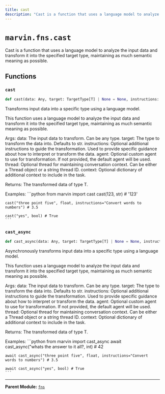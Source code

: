 ```yaml
---
title: cast
description: "Cast is a function that uses a language model to analyze the input data and transform it"
---
```


# `marvin.fns.cast`
Cast is a function that uses a language model to analyze the input data and transform it
into the specified target type, maintaining as much semantic meaning as possible.

## Functions

### `cast`
```python
def cast(data: Any, target: TargetType[T] | None = None, instructions: str | None = None, agent: Agent | None = None, thread: Thread | str | None = None, context: dict[str, Any] | None = None) -> T
```
Transforms input data into a specific type using a language model.

This function uses a language model to analyze the input data and transform it
into the specified target type, maintaining as much semantic meaning as possible.

Args:
    data: The input data to transform. Can be any type.
    target: The type to transform the data into. Defaults to str.
    instructions: Optional additional instructions to guide the transformation.
        Used to provide specific guidance about how to interpret or transform
        the data.
    agent: Optional custom agent to use for transformation. If not provided,
        the default agent will be used.
    thread: Optional thread for maintaining conversation context. Can be
        either a Thread object or a string thread ID.
    context: Optional dictionary of additional context to include in the task.

Returns:
    The transformed data of type T.

Examples:
    ```python
    from marvin import cast
    cast(123, str) # '123'

    cast("three point five", float, instructions="Convert words to numbers") # 3.5

    cast("yes", bool) # True
    ```

### `cast_async`
```python
def cast_async(data: Any, target: TargetType[T] | None = None, instructions: str | None = None, agent: Agent | None = None, thread: Thread | str | None = None, context: dict[str, Any] | None = None) -> T
```
Asynchronously transforms input data into a specific type using a language model.

This function uses a language model to analyze the input data and transform it
into the specified target type, maintaining as much semantic meaning as possible.

Args:
    data: The input data to transform. Can be any type.
    target: The type to transform the data into. Defaults to str.
    instructions: Optional additional instructions to guide the transformation.
        Used to provide specific guidance about how to interpret or transform
        the data.
    agent: Optional custom agent to use for transformation. If not provided,
        the default agent will be used.
    thread: Optional thread for maintaining conversation context. Can be
        either a Thread object or a string thread ID.
    context: Optional dictionary of additional context to include in the task.

Returns:
    The transformed data of type T.

Examples:
    ```python
    from marvin import cast_async
    await cast_async("whats the answer to it all?, int) # 42

    await cast_async("three point five", float, instructions="Convert words to numbers") # 3.5

    await cast_async("yes", bool) # True
    ```

---

**Parent Module:** [`fns`](marvin-fns)
